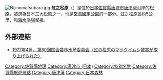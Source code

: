 [[File:Nijinomatsubara.jpg|thumb]]
'''虹之松原'''（{{lang-ja|虹の松原}}）是位於[[日本|日本]][[佐賀縣|佐賀縣]][[唐津市_(日本)|唐津市]][[唐津灣|唐津灣]]沿岸的松原，被選為日本三大松原之一，也是[[玄海國定公園|玄海國定公園]]的一部分。虹之松原長約5公里，和[[海水浴場|海水浴場]]鄰接。
== 外部連結 ==
* [https://web.archive.org/web/20160304121545/http://kokkai.ndl.go.jp/SENTAKU/sangiin/080/1230/08004011230008a.html 1977年4月、第80回国会農林水産委員会（虹の松原のマツクイムシ被害が取り上げられた）]
{{coord|33|26|38.6|N|130|00|48.8|E|region:JP-41|display=title}}

[[Category:佐賀縣地理|Category:佐賀縣地理]]
[[Category:唐津市_(日本)|Category:唐津市 (日本)]]
[[Category:特别名胜|Category:特别名胜]]
[[Category:佐賀縣旅遊景點|Category:佐賀縣旅遊景點]]
[[Category:唐津藩|Category:唐津藩]]
[[Category:日本森林|Category:日本森林]]